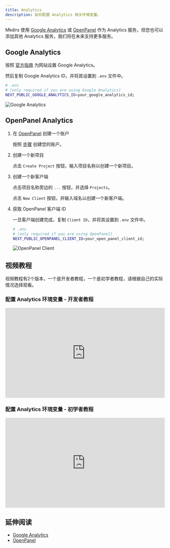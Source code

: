 ```yaml
---
title: Analytics
description: 如何配置 Analytics 相关环境变量。
---
```



Mkdirs 使用 [Google Analytics](https://analytics.google.com/) 或 [OpenPanel](https://openpanel.dev/) 作为 Analytics 服务，但您也可以添加其他 Analytics 服务，我们将在未来支持更多服务。

## Google Analytics

按照 [官方指南](https://support.google.com/analytics/answer/9304153) 为网站设置 Google Analytics。

然后复制 Google Analytics ID，并将其设置到 `.env` 文件中。

```bash
# .env
# [only required if you are using Google Analytics]
NEXT_PUBLIC_GOOGLE_ANALYTICS_ID=your_google_analytics_id;
```

![Google Analytics](../../../../assets/images/analytics-google.png)

## OpenPanel Analytics

<Steps>

1. 在 [OpenPanel](https://openpanel.dev//login) 创建一个账户

   按照 [步骤](https://dashboard.openpanel.dev/login) 创建您的账户。

2. 创建一个新项目

   点击 `Create Project` 按钮，输入项目名称以创建一个新项目。

3. 创建一个新客户端

   点击项目名称旁边的 `...` 按钮，并选择 `Projects`。

   点击 `New Client` 按钮，并输入域名以创建一个新客户端。

4. 获取 OpenPanel 客户端 ID

   一旦客户端创建完成，复制 `Client ID`，并将其设置到 `.env` 文件中。

    ```bash
    # .env
    # [only required if you are using OpenPanel]
    NEXT_PUBLIC_OPENPANEL_CLIENT_ID=your_open_panel_client_id;
    ```

    ![OpenPanel Client](../../../../assets/images/openpanel-client.png)

</Steps>

## 视频教程

视频教程有2个版本，一个是开发者教程，一个是初学者教程，请根据自己的实际情况选择观看。

### 配置 Analytics 环境变量 - 开发者教程

<div style="position: relative; padding-bottom: 56.25%; height: 0; overflow: hidden;">
  <iframe 
    style="position: absolute; top: 0; left: 0; width: 100%; height: 100%;" 
    width="1280" 
    height="720" 
    src="https://www.youtube.com/embed/O3DEgUjJvhs?list=PLVBbrIi208W_qLhMoEV8-XQi7lrTyPlOM" 
    title="【Deploy】【6/8】Environment variables for Analytics —— Launch a directory with Mkdirs template" 
    frameborder="0" 
    allow="accelerometer; autoplay; clipboard-write; encrypted-media; gyroscope; picture-in-picture; web-share" 
    referrerpolicy="strict-origin-when-cross-origin" 
    allowfullscreen
  ></iframe>
</div>

### 配置 Analytics 环境变量 - 初学者教程

<div style="position: relative; padding-bottom: 56.25%; height: 0; overflow: hidden;">
  <iframe 
    style="position: absolute; top: 0; left: 0; width: 100%; height: 100%;" 
    src="https://www.youtube.com/embed/L2X0xH-eiKQ?list=PLVBbrIi208W9pRjN9dVE8f9pzd6KJrTaw" 
    title="7、配置Auth和Analytics" 
    frameborder="0" 
    allow="accelerometer; autoplay; clipboard-write; encrypted-media; gyroscope; picture-in-picture; web-share" 
    referrerpolicy="strict-origin-when-cross-origin" 
    allowfullscreen
  ></iframe>
</div>

## 延伸阅读

- [Google Analytics](https://analytics.google.com/)
- [OpenPanel](https://openpanel.dev/)
